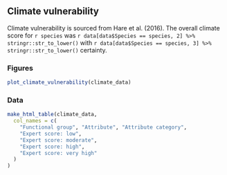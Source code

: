 ## Climate vulnerability

Climate vulnerability is sourced from Hare et al. (2016). The overall climate score for `r species` was `r data[data$Species == species, 2] %>% stringr::str_to_lower()` with `r data[data$Species == species, 3] %>% stringr::str_to_lower()` certainty.

### Figures
```r
plot_climate_vulnerability(climate_data)
```

### Data
```r
make_html_table(climate_data,
  col_names = c(
    "Functional group", "Attribute", "Attribute category",
    "Expert score: low",
    "Expert score: moderate",
    "Expert score: high",
    "Expert score: very high"
  )
)
```
